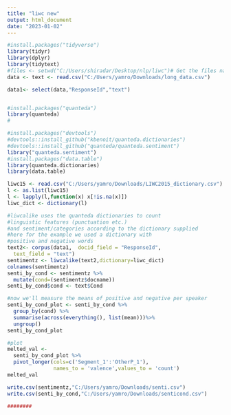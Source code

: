 ```yaml
---
title: "liwc new"
output: html_document
date: "2023-01-02"
---
```


```r
#install.packages("tidyverse")
library(tidyr)
library(dplyr)
library(tidytext)
#files <- setwd("C:/Users/shiradar/Desktop/nlp/liwc")# Get the files names
data <- text <- read.csv("C:/Users/yamro/Downloads/long_data.csv")

data1<- select(data,"ResponseId","text")


#install.packages("quanteda")
library(quanteda)
#

#install.packages("devtools")
#devtools::install_github("kbenoit/quanteda.dictionaries") 
#devtools::install_github("quanteda/quanteda.sentiment")
library("quanteda.sentiment")
#install.packages("data.table")
library(quanteda.dictionaries)
library(data.table)

liwc15 <- read.csv("C:/Users/yamro/Downloads/LIWC2015_dictionary.csv")
l <- as.list(liwc15)
l <- lapply(l,function(x) x[!is.na(x)])
liwc_dict <- dictionary(l)

#liwcalike uses the quanteda dictionaries to count
#linguistic features (punctuation etc.)
#and sentiment/categories according to the dictionary supplied
#here for the example we used a dictionary with
#positive and negative words
text2<- corpus(data1,  docid_field = "ResponseId",
  text_field = "text")
sentimentz <- liwcalike(text2,dictionary=liwc_dict)
colnames(sentimentz)
senti_by_cond <- sentimentz %>% 
  mutate(cond=(sentimentz$docname))
senti_by_cond$cond <- text$Cond

#now we'll measure the means of positive and negative per speaker
senti_by_cond_plot <- senti_by_cond %>%
  group_by(cond) %>% 
  summarise(across(everything(), list(mean)))%>%
  ungroup()
senti_by_cond_plot

#plot
melted_val <-
  senti_by_cond_plot %>%
  pivot_longer(cols=c('Segment_1':'OtherP_1'),
               names_to = 'valence',values_to = 'count')
melted_val

write.csv(sentimentz,"C:/Users/yamro/Downloads/senti.csv")
write.csv(senti_by_cond,"C:/Users/yamro/Downloads/senticond.csv")

########




```

